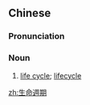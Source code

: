 {{also|生命周期}}
==Chinese==
{{zh-forms|s=生命周期|type=22}}

===Pronunciation===
{{zh-pron
|m=shēngmìng zhōu期
|c=sang1 ming6 zau1 kei4
|cat=n
}}

===Noun===
{{zh-noun}}

# [[life cycle]]; [[lifecycle]]
#: {{zh-x|產品 生命週期|product '''lifecycle'''}}

[[zh:生命週期]]